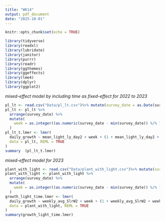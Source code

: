 ```yaml
---
title: "WK14"
output: pdf_document
date: "2025-10-01"
---
```


```r
knitr::opts_chunk$set(echo = TRUE)
```

```r
library(tidyverse)
library(readxl)
library(lubridate)
library(janitor)
library(purrr)
library(readr)
library(ggthemes)
library(ggeffects)
library(lme4)
library(dplyr)
library(ggplot2)
```

*mixed-effect model by including time as fixed-effect for 2022 to 2023*

```r
pl_lt <- read.csv("Data/pl_lt.csv")%>% mutate(survey_date = as.Date(survey_date))
pl_lt <- pl_lt %>%
  arrange(survey_date) %>%
  mutate(
    week = as.integer((as.numeric(survey_date - min(survey_date)) %/% 7) + 1)
  )
pl_lt_t.lmer <- lmer(
  daily_growth ~ mean_light_ly_day2 + week + (1 + mean_light_ly_day2 + week | pop),                                    
  data = pl_lt, REML = TRUE
)
summary  (pl_lt_t.lmer)
```

*mixed-effect model for 2023*

```r
plant_with_light <- read.csv("Data/plant_with_light.csv")%>% mutate(survey_date = as.Date(survey_date))
plant_with_light <- plant_with_light %>%
  arrange(survey_date) %>%
  mutate(
    week = as.integer((as.numeric(survey_date - min(survey_date)) %/% 7) + 1)
  )
growth_light_time.lmer <- lmer(
  daily_growth ~ weekly_avg_SlrW2 + week + (1 + weekly_avg_SlrW2 + week | parent_pop),                                    
  data = plant_with_light, REML = TRUE
)
summary(growth_light_time.lmer)
```


